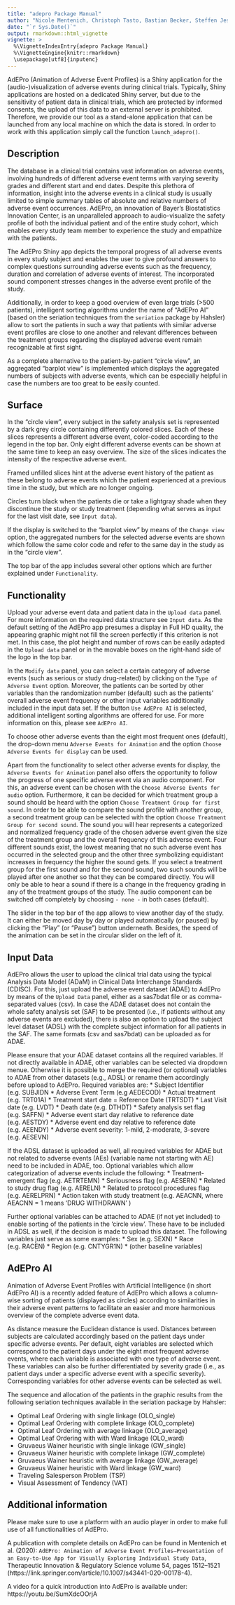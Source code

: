 ```yaml
---
title: "adepro Package Manual"
author: "Nicole Mentenich, Christoph Tasto, Bastian Becker, Steffen Jeske"
date: "`r Sys.Date()`"
output: rmarkdown::html_vignette
vignette: >
  %\VignetteIndexEntry{adepro Package Manual}
  %\VignetteEngine{knitr::rmarkdown}
  \usepackage[utf8]{inputenc}
---
```


AdEPro (Animation of Adverse Event Profiles) is a Shiny application for the (audio-)visualization of adverse events during clinical trials. Typically, Shiny applications are hosted on a dedicated Shiny server, but due to the sensitivity of patient data in clinical trials, which are protected by informed consents, the upload of this data to an external server is prohibited. Therefore, we provide our tool as a stand-alone application that can be launched from any local machine on which the data is stored. In order to work with this application simply call the function `launch_adepro()`.

## Description

The database in a clinical trial contains vast information on adverse events, involving hundreds of different adverse event terms with varying severity grades and different start and end dates. Despite this plethora of information, insight into the adverse events in a clinical study is usually limited to simple summary tables of absolute and relative numbers of adverse event occurrences. AdEPro, an innovation of Bayer's Biostatistics Innovation Center, is an unparalleled approach to audio-visualize the safety profile of both the individual patient and of the entire study cohort, which enables every study team member to experience the study and empathize with the patients. 

The AdEPro Shiny app depicts the temporal progress of all adverse events in every study subject and enables the user to give profound answers to complex questions surrounding adverse events such as the frequency, duration and correlation of adverse events of interest. The incorporated sound component stresses changes in the adverse event profile of the study.

Additionally, in order to keep a good overview of even large trials (>500 patients), intelligent sorting algorithms under the name of "AdEPro AI" (based on the seriation techniques from the `seriation` package by Hahsler) allow to sort the patients in such a way that patients with similar adverse event profiles are close to one another and relevant differences between the treatment groups regarding the displayed adverse event remain recognizable at first sight. 

As a complete alternative to the patient-by-patient "circle view", an aggregated "barplot view" is implemented which displays the aggregated numbers of subjects with adverse events, which can be especially helpful in case the numbers are too great to be easily counted.


## Surface

In the "circle view", every subject in the safety analysis set is represented by a dark grey circle containing differently colored slices.
Each of these slices represents a different adverse event, color-coded according to the legend in the top bar. Only eight different adverse events can be shown at the same time to keep an easy overview. The size of the slices indicates the intensity of the respective adverse event.

Framed unfilled slices hint at the adverse event history of the patient as these belong to adverse events which the patient experienced at a previous time in the study, but which are no longer ongoing.

Circles turn black when the patients die or take a lightgray shade when they discontinue the study or study treatment (depending what serves as input for the last visit date, see `Input data`). 

If the display is switched to the "barplot view" by means of the `Change view` option, the aggregated numbers for the selected adverse events are shown which follow the same color code and refer to the same day in the study as in the "circle view".

The top bar of the app includes several other options which are further explained under `Functionality`.


## Functionality

Upload your adverse event data and patient data in the `Upload data` panel. For more information on the required data structure see `Input data`. As the default setting of the AdEPro app presumes a display in Full HD quality, the appearing graphic might not fill the screen perfectly if this criterion is not met. In this case, the plot height and number of rows can be easily adapted in the `Upload data` panel or in the movable boxes on the right-hand side of the logo in the top bar.

In the `Modify data` panel, you can select a certain category of adverse events (such as serious or study drug-related) by clicking on the `Type of Adverse Event` option. Moreover, the patients can be sorted by other variables than the randomization number (default) such as the patients' overall adverse event frequency or other input variables additionally included in the input data set. If the button `Use AdEPro AI` is selected, additional intelligent sorting algorithms are offered for use. For more information on this, please see `AdEPro AI`. 

To choose other adverse events than the eight most frequent ones (default), the drop-down menu `Adverse Events for Animation` and the option `Choose Adverse Events for display` can be used.

Apart from the functionality to select other adverse events for display, the `Adverse Events for Animation` panel also offers the opportunity to follow the progress of one specific adverse event via an audio component. For this, an adverse event can be chosen with the `Choose Adverse Events for audio` option. Furthermore, it can be decided for which treatment group a sound should be heard with the option `Choose Treatment Group for first sound`. In order to be able to compare the sound profile with another group, a second treatment group can be selected with the option `Choose Treatment Group for second sound`.
The sound you will hear represents a categorized and normalized frequency grade of the chosen adverse event given the size of the treatment group and the overall frequency of this adverse event. Four different sounds exist, the lowest meaning that no such adverse event has occurred in the selected group and the other three symbolizing equidistant increases in frequency the higher the sound gets. If you select a treatment group for the first sound and for the second sound, two such sounds will be played after one another so that they can be compared directly. You will only be able to hear a sound if there is a change in the frequency grading in any of the treatment groups of the study. 
The audio component can be switched off completely by choosing `- none -` in both cases (default).

The slider in the top bar of the app allows to view another day of the study. It can either be moved day by day or played automatically (or paused) by clicking the "Play" (or "Pause") button underneath. Besides, the speed of the animation can be set in the circular slider on the left of it. 


## Input Data

AdEPro allows the user to upload the clinical trial data using the typical Analysis Data Model (ADaM) in Clinical Data Interchange Standards (CDISC).
For this, just upload the adverse event dataset (ADAE) to AdEPro by means of the `Upload Data` panel, either as a sas7bdat file or as comma-separated values (csv).
In case the ADAE dataset does not contain the whole safety analysis set (SAF) to be presented (i.e., if patients without any adverse events are excluded), there is also an option to upload the subject level dataset (ADSL) with the complete subject information for all patients in the SAF. The same formats (csv and sas7bdat) can be uploaded as for ADAE.

Please ensure that your ADAE dataset contains all the required variables. If not directly available in ADAE, other variables can be
selected via dropdown menue. Otherwise it is possible to merge the required (or optional) variables to ADAE from
other datasets (e.g., ADSL) or rename them accordingly before upload to AdEPro.
Required variables are:
* Subject Identifier (e.g. SUBJIDN
* Adverse Event Term (e.g AEDECOD) 
* Actual treatment (e.g. TRT01A)
* Treatment start date = Reference Date (TRTSDT) 
* Last Visit date (e.g. LVDT) 
* Death date (e.g. DTHDT) 
* Safety analysis set flag (e.g. SAFFN) 
* Adverse event start day relative to reference date (e.g. AESTDY) 
* Adverse event end day relative to reference date (e.g. AEENDY)
* Adverse event severity: 1-mild, 2-moderate, 3-severe (e.g. AESEVN)

If the ADSL dataset is uploaded as well, all required variables
for ADAE but not related to adverse events (AEs)
(variable name not starting with AE) need to be included in ADAE, too.
Optional variables which allow categorization of adverse
events include the following: 
* Treatment-emergent flag (e.g. AETRTEMN) 
* Seriousness flag (e.g. AESERN) 
* Related to study drug flag (e.g. AERELN) 
* Related to protocol procedures flag (e.g. AERELPRN)
* Action taken with study treatment (e.g. AEACNN, where AEACNN = 1 means 'DRUG WITHDRAWN' ) 

Further optional variables can be attached to ADAE
(if not yet included) to enable sorting of the patients
in the 'circle view'. These have to be included in ADSL
as well, if the decision is made to upload this dataset.
The following variables just serve as some examples:
* Sex (e.g. SEXN) 
* Race (e.g. RACEN)
* Region (e.g. CNTYGR1N)
* (other baseline variables)

## AdEPro AI

Animation of Adverse Event Profiles with Artificial Intelligence (in short AdEPro AI) is a recently added feature of AdEPro which allows a column-wise sorting of patients (displayed as circles) according to similarities in their adverse event patterns to facilitate an easier and more harmonious overview of the complete adverse event data. 

As distance measure the Euclidean distance is used. Distances between subjects are calculated accordingly based on the patient days under specific adverse events. Per default, eight variables are selected which correspond to the patient days under the eight most frequent adverse events, where each variable is associated with one type of adverse event. These variables can also be further differentiated by severity grade (i.e., as patient days under a specific adverse event with a specific severity). Corresponding variables for other adverse events can be selected as well.

The sequence and allocation of the patients in the graphic results from the following seriation techniques available in the seriation package by Hahsler:

* Optimal Leaf Ordering with single linkage (OLO_single)
* Optimal Leaf Ordering with complete linkage (OLO_complete)
* Optimal Leaf Ordering with average linkage (OLO_average)
* Optimal Leaf Ordering with with Ward linkage (OLO_ward)
* Gruvaeus Wainer heuristic with single linkage (GW_single)
* Gruvaeus Wainer heuristic with complete linkage (GW_complete)
* Gruvaeus Wainer heuristic with average linkage (GW_average)
* Gruvaeus Wainer heuristic with Ward linkage (GW_ward)
* Traveling Salesperson Problem (TSP)
* Visual Assessment of Tendency (VAT)


## Additional information

Please make sure to use a platform with an audio player in order to make full use of all functionalities of AdEPro.

A publication with complete details on AdEPro can be found in Mentenich et al. (2020): `AdEPro: Animation of Adverse Event Profiles—Presentation of an Easy-to-Use App for Visually Exploring Individual Study Data`, Therapeutic Innovation & Regulatory Science volume 54, pages 1512–1521 (https://link.springer.com/article/10.1007/s43441-020-00178-4).

A video for a quick introduction into AdEPro is available under: https://youtu.be/SumXdcOOrjA

